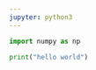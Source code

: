 ```yaml
---
jupyter: python3
---
```


```python
import numpy as np
```

```python
print("hello world")
```

